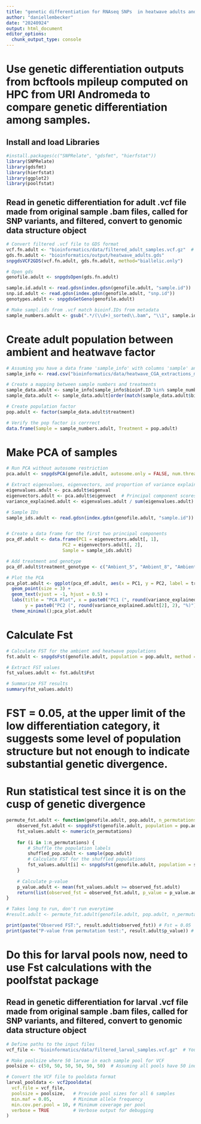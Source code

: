 ```yaml
---
title: "genetic differentiation for RNAseq SNPs  in heatwave adults and offspring"
author: "daniellembecker"
date: "20240924"
output: html_document
editor_options: 
  chunk_output_type: console
---
```


# Use genetic differentiation outputs from bcftools mpileup computed on HPC from URI Andromeda to compare genetic differentiation among samples.

## Install and load Libraries
```r
#install.packages(c("SNPRelate", "gdsfmt", "hierfstat"))
library(SNPRelate)
library(gdsfmt)
library(hierfstat)
library(ggplot2)
library(poolfstat)
```

## Read in genetic differentiation for adult .vcf file made from original sample .bam files, called for SNP variants, and filtered, convert to genomic data structure object
```r
# Convert filtered .vcf file to GDS format
vcf.fn.adult <- "bioinformatics/data/filtered_adult_samples.vcf.gz"  # Replace with your VCF file path
gds.fn.adult <- "bioinformatics/output/heatwave_adults.gds"
snpgdsVCF2GDS(vcf.fn.adult, gds.fn.adult, method="biallelic.only")

# Open gds
genofile.adult <- snpgdsOpen(gds.fn.adult)

sample.id.adult <- read.gdsn(index.gdsn(genofile.adult, "sample.id"))
snp.id.adult <- read.gdsn(index.gdsn(genofile.adult, "snp.id"))
genotypes.adult <- snpgdsGetGeno(genofile.adult)

# Make sampl.ids from .vcf match bioinf.IDs from metadata
sample_numbers.adult <- gsub(".*/(\\d+)_sorted\\.bam", "\\1", sample.id.adult)

```

# Create adult population between ambient and heatwave factor
```r
# Assuming you have a data frame 'sample_info' with columns 'sample' and 'population'
sample_info <- read.csv("bioinformatics/data/heatwave_CGA_extractions_metadata.csv")

# Create a mapping between sample numbers and treatments
sample_data.adult <- sample_info[sample_info$bioinf.ID %in% sample_numbers.adult, ]
sample_data.adult <- sample_data.adult[order(match(sample_data.adult$bioinf.ID, sample_numbers.adult)), ]

# Create population factor
pop.adult <- factor(sample_data.adult$treatment)

# Verify the pop factor is corrrect
data.frame(Sample = sample_numbers.adult, Treatment = pop.adult)
```

# Make PCA of samples
```r
# Run PCA without autosome restriction
pca.adult <- snpgdsPCA(genofile.adult, autosome.only = FALSE, num.thread = 2)

# Extract eigenvalues, eigenvectors, and proportion of variance explained
eigenvalues.adult <- pca.adult$eigenval
eigenvectors.adult <- pca.adult$eigenvect  # Principal component scores for samples
variance_explained.adult <- eigenvalues.adult / sum(eigenvalues.adult) * 100  # Percentage of variance explained by each PC

# Sample IDs
sample_ids.adult <- read.gdsn(index.gdsn(genofile.adult, "sample.id"))


# Create a data frame for the first two principal components
pca_df.adult <- data.frame(PC1 = eigenvectors.adult[, 1], 
                     PC2 = eigenvectors.adult[, 2], 
                     Sample = sample_ids.adult)

# Add treatment and genotype
pca_df.adult$treatment_genotype <- c("Ambient_5", "Ambient_8", "Ambient_12", "Heatwave_4", "Heatwave_8", "Heatwave_12")

# Plot the PCA
pca_plot.adult <- ggplot(pca_df.adult, aes(x = PC1, y = PC2, label = treatment_genotype)) +
  geom_point(size = 3) +
  geom_text(vjust = -1, hjust = 0.5) + 
  labs(title = "PCA Plot", x = paste0("PC1 (", round(variance_explained.adult[1], 2), "%)"), 
       y = paste0("PC2 (", round(variance_explained.adult[2], 2), "%)")) +
  theme_minimal();pca_plot.adult

```

# Calculate Fst
```r
# Calculate FST for the ambient and heatwave populations
fst.adult <- snpgdsFst(genofile.adult, population = pop.adult, method = "W&C84", autosome.only = FALSE)

# Extract FST values
fst_values.adult <- fst.adult$Fst

# Summarize FST results
summary(fst_values.adult)
```
# FST = 0.05, at the upper limit of the low differentiation category, it suggests some level of population structure but not enough to indicate substantial genetic divergence.

# Run statistical test since it is on the cusp of genetic divergence
```r
permute_fst.adult <- function(genofile.adult, pop.adult, n_permutations = 1000) {
    observed_fst.adult <- snpgdsFst(genofile.adult, population = pop.adult, method = "W&C84", autosome.only = FALSE)$Fst
    fst_values.adult <- numeric(n_permutations)
    
    for (i in 1:n_permutations) {
        # Shuffle the population labels
        shuffled_pop.adult <- sample(pop.adult)
        # Calculate FST for the shuffled populations
        fst_values.adult[i] <- snpgdsFst(genofile.adult, population = shuffled_pop.adult, method = "W&C84", autosome.only = FALSE)$Fst
    }
    
    # Calculate p-value
    p_value.adult <- mean(fst_values.adult >= observed_fst.adult)
    return(list(observed_fst = observed_fst.adult, p_value = p_value.adult))
}

# Takes long to run, don't run everytime
#result.adult <- permute_fst.adult(genofile.adult, pop.adult, n_permutations = 1000)

print(paste("Observed FST:", result.adult$observed_fst)) # Fst = 0.05
print(paste("P-value from permutation test:", result.adult$p_value)) # 0.21 suggests not enough evidence to conclude the observed differentiation is statistically significant, could be due to natural variation

```

##############
# Do this for larval pools now, need to use Fst calculations with the poolfstat package 

## Read in genetic differentiation for larval .vcf file made from original sample .bam files, called for SNP variants, and filtered, convert to genomic data structure object
```r
# Define paths to the input files
vcf_file <- "bioinformatics/data/filtered_larval_samples.vcf.gz"  # Your VCF file

# Make poolsize where 50 larvae in each sample pool for VCF
poolsize <- c(50, 50, 50, 50, 50, 50)  # Assuming all pools have 50 individuals

# Convert the VCF file to pooldata format
larval_pooldata <- vcf2pooldata(
  vcf.file = vcf_file,
  poolsize = poolsize,   # Provide pool sizes for all 6 samples
  min.maf = 0.05,        # Minimum allele frequency
  min.cov.per.pool = 10, # Minimum coverage per pool
  verbose = TRUE         # Verbose output for debugging
)

```


